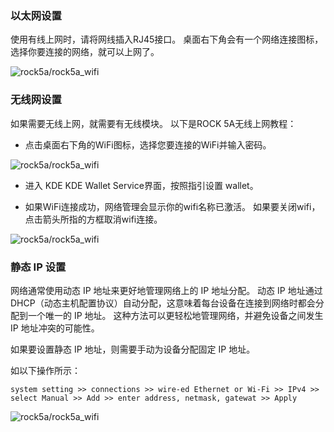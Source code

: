 ### 以太网设置

使用有线上网时，请将网线插入RJ45接口。 桌面右下角会有一个网络连接图标，选择你要连接的网络，就可以上网了。

![rock5a/rock5a_wifi](/img/rock5a/rock5a_ethernet.webp)

### 无线网设置

如果需要无线上网，就需要有无线模块。
以下是ROCK 5A无线上网教程：

- 点击桌面右下角的WiFi图标，选择您要连接的WiFi并输入密码。

![rock5a/rock5a_wifi](/img/rock5a/rock5a_wifi_1.webp)

- 进入 KDE KDE Wallet Service界面，按照指引设置 wallet。

- 如果WiFi连接成功，网络管理会显示你的wifi名称已激活。 如果要关闭wifi，点击箭头所指的方框取消wifi连接。

![rock5a/rock5a_wifi](/img/rock5a/rock5a_wifi_5.webp)

### 静态 IP 设置

网络通常使用动态 IP 地址来更好地管理网络上的 IP 地址分配。 动态 IP 地址通过 DHCP（动态主机配置协议）自动分配，这意味着每台设备在连接到网络时都会分配到一个唯一的 IP 地址。 这种方法可以更轻松地管理网络，并避免设备之间发生 IP 地址冲突的可能性。

如果要设置静态 IP 地址，则需要手动为设备分配固定 IP 地址。

如以下操作所示：

    system setting >> connections >> wire-ed Ethernet or Wi-Fi >> IPv4 >> select Manual >> Add >> enter address, netmask, gatewat >> Apply

![rock5a/rock5a_wifi](/img/rock5a/rock5a_static_ip.webp)
